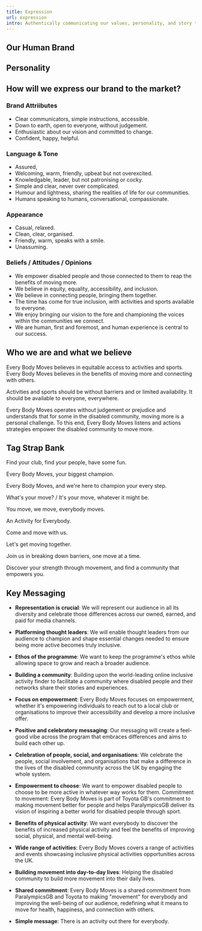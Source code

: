 ```yaml
---
title: Expression
url: expression
intro: Authentically communicating our values, personality, and story through cohesive visual, verbal, and experiential elements.
---
```



## Our Human Brand

<WordGrid />

## Personality

<Balance></Balance>


## How will we express our brand to the market?

### Brand Attriibutes

- Clear communicators, simple instructions, accessible.
- Down to earth, open to everyone, without judgement.
- Enthusiastic about our vision and committed to change. 
- Confident, happy, helpful.

### Language & Tone

- Assured,
- Welcoming, warm, friendly, upbeat but not overexcited. 
- Knowledgable, leader, but not patronising or cocky.
- Simple and clear, never over complicated.  
- Humour and lightness, sharing the realities of life for our communities. 
- Humans speaking to humans, conversational, compassionate. 

### Appearance
- Casual, relaxed. 
- Clean, clear, organised.
- Friendly, warm, speaks with a smile.
- Unassuming.

### Beliefs / Attitudes / Opinions
- We empower disabled people and those connected to them to reap the benefits of moving more. 
- We believe in equity, equality, accessibility, and inclusion.
- We believe in connecting people, bringing them together. 
- The time has come for true inclusion, with activities and sports available to everyone. 
- We enjoy bringing our vision to the fore and championing the voices within the communities we connect. 
- We are human, first and foremost, and human experience is central to our success. 


## Who we are and what we believe
Every Body Moves believes in equitable access to activities and sports. Every Body Moves believes in the benefits of moving more and connecting with others. 

Activities and sports should be without barriers and or limited availability. It should be available to everyone, everywhere. 

Every Body Moves operates without judgement or prejudice and understands that for some in the disabled community, moving more is a personal challenge. To this end, Every Body Moves listens and actions strategies empower the disabled community to move more.  


## Tag Strap Bank

Find your club, find your people, have some fun.

Every Body Moves, your biggest champion. 

Every Body Moves, and we're here to champion your every step.

What's your move? /  It's your move, whatever it might be. 

You move, we move, everybody moves. 

An Activity for Everybody.

Come and move with us.

Let's get moving together.

Join us in breaking down barriers, one move at a time.

Discover your strength through movement, and find a community that empowers you.


## Key Messaging

- **Representation is crucial**: We will represent our audience in all its diversity and celebrate those differences across our owned, earned, and paid for media channels.
- **Platforming thought leaders**: We will enable thought leaders from our audience to champion and shape essential changes needed to ensure being more active becomes truly inclusive.
- **Ethos of the programme**: We want to keep the programme's ethos while allowing space to grow and reach a broader audience.
- **Building a community**: Building upon the world-leading online inclusive activity finder to facilitate a community where disabled people and their networks share their stories and experiences.
- **Focus on empowerment**: Every Body Moves focuses on empowerment, whether it's empowering individuals to reach out to a local club or organisations to improve their accessibility and develop a more inclusive offer.
- **Positive and celebratory messaging**: Our messaging will create a feel-good vibe across the program that embraces differences and aims to build each other up.
- **Celebration of people, social, and organisations**: We celebrate the people, social involvement, and organisations that make a difference in the lives of the disabled community across the UK by engaging the whole system.

- **Empowerment to choose**: We want to empower disabled people to choose to be more active in whatever way works for them.
Commitment to movement: Every Body Moves is part of Toyota GB's commitment to making movement better for people and helps ParalympicsGB deliver its vision of inspiring a better world for disabled people through sport.
- **Benefits of physical activity**: We want everybody to discover the benefits of increased physical activity and feel the benefits of improving social, physical, and mental well-being.
- **Wide range of activities**: Every Body Moves covers a range of activities and events showcasing inclusive physical activities opportunities across the UK.


- **Building movement into day-to-day lives**: Helping the disabled community to build more movement into their daily lives.
- **Shared commitment**: Every Body Moves is a shared commitment from ParalympicsGB and Toyota to making "movement" for everybody and improving the well-being of our audience, redefining what it means to move for health, happiness, and connection with others.
- **Simple message**: There is an activity out there for everybody.


